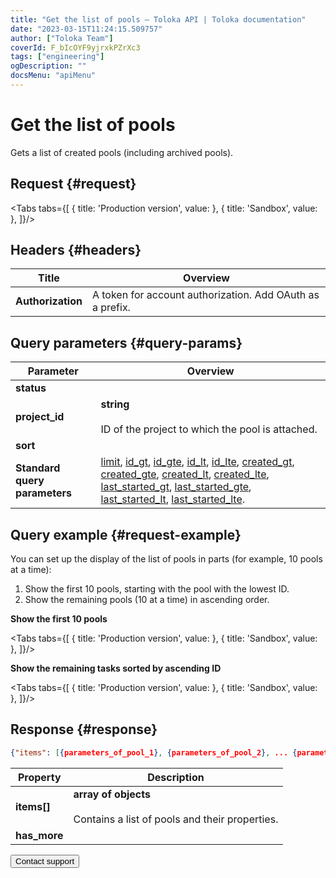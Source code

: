 ```yaml
---
title: "Get the list of pools — Toloka API | Toloka documentation"
date: "2023-03-15T11:24:15.509757"
author: ["Toloka Team"]
coverId: F_bIcOYF9yjrxkPZrXc3
tags: ["engineering"]
ogDescription: ""
docsMenu: "apiMenu"
---
```



# Get the list of pools

<Announce/>

Gets a list of created pools (including archived pools).

## Request {#request}

<Tabs tabs={[
  { title: 'Production version', value: <GetPoolListList1/> },
  { title: 'Sandbox', value: <GetPoolListList2/> },
]}/>

## Headers {#headers}

Title | Overview
----- | -----
**Authorization** | A token for account authorization. Add OAuth as a prefix.

## Query parameters {#query-params}

<QueryParams/>

Parameter | Overview
----- | -----
**status** | <GetPoolListTable1/>
**project_id** | **string**<br/><br/>ID of the project to which the pool is attached.
**sort** | <GetPoolListTable2/>
**Standard query parameters** | [limit](/docs/api/standard-query-parameters#limit), [id_gt](/docs/api/standard-query-parameters#id_gt), [id_gte](/docs/api/standard-query-parameters#id_gte), [id_lt](/docs/api/standard-query-parameters#id_lt), [id_lte](/docs/api/standard-query-parameters#id_lte), [created_gt](/docs/api/standard-query-parameters#created_gt), [created_gte](/docs/api/standard-query-parameters#created_gte), [created_lt](/docs/api/standard-query-parameters#created_lt), [created_lte](/docs/api/standard-query-parameters#created_lte), [last_started_gt](/docs/api/standard-query-parameters#last_started_gt), [last_started_gte](/docs/api/standard-query-parameters#last_started_gte), [last_started_lt](/docs/api/standard-query-parameters#last_started_lt), [last_started_lte](/docs/api/standard-query-parameters#last_started_lte).

## Query example {#request-example}

You can set up the display of the list of pools in parts (for example, 10 pools at a time):

1. Show the first 10 pools, starting with the pool with the lowest ID.
1. Show the remaining pools (10 at a time) in ascending order.

**Show the first 10 pools**

<Tabs tabs={[
  { title: 'Production version', value: <GetPoolListList3/> },
  { title: 'Sandbox', value: <GetPoolListList4/> },
]}/>

**Show the remaining tasks sorted by ascending ID**

<Tabs tabs={[
  { title: 'Production version', value: <GetPoolListList5/> },
  { title: 'Sandbox', value: <GetPoolListList6/> },
]}/>

## Response {#response}

```json
{"items": [{parameters_of_pool_1}, {parameters_of_pool_2}, ... {parameters_of_pool__n_}], "has_more": false}
```

Property | Description
----- | -----
**items[]** | **array of objects**<br/><br/>Contains a list of pools and their properties.
**has_more** | <HasMore/>

<Button themeColor="light" view="default" size="l" type="link" url="/docs/guide/troubleshooting/support?form-source=api-get-pool-list">Contact support</Button>
